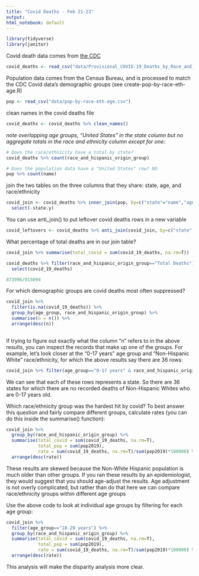 ```yaml
---
title: "Covid Deaths - Feb 21-23"
output: 
html_notebook: default
---
```


```r
library(tidyverse)
library(janitor)
```

Covid death data comes from [the CDC](https://data.cdc.gov/NCHS/Provisional-COVID-19-Deaths-by-Race-and-Hispanic-O/ks3g-spdg)

```r
covid_deaths <- read_csv("data/Provisional_COVID-19_Deaths_by_Race_and_Hispanic_Origin__and_Age.csv")
```

Population data comes from the Census Bureau, and is processed to match the CDC Covid data's demographic groups (see create-pop-by-race-eth-age.R)
```r
pop <- read_csv("data/pop-by-race-eth-age.csv")
```

clean names in the covid deaths file
```r
covid_deaths <- covid_deaths %>% clean_names()
```

*note overlapping age groups, "United States" in the state column*
*but no aggregate totals in the race and ethnicity column except for one:*
```r
# Does the race/ethnicity have a total by state? 
covid_deaths %>% count(race_and_hispanic_origin_group)

# Does the population data have a "United States" row? NO
pop %>% count(name)
```

join the two tables on the three columns that they share: state, age, and race/ethnicity
```r
covid_join <- covid_deaths %>% inner_join(pop, by=c("state"="name","age_group","race_and_hispanic_origin_group"="race_eth")) %>%
  select(-state.y)
```

You can use anti_join() to put leftover covid deaths rows in a new variable
```r
covid_leftovers <- covid_deaths %>% anti_join(covid_join, by=c("state", "age_group", "race_and_hispanic_origin_group"))
```

What percentage of total deaths are in our join table?
```r
covid_join %>% summarise(total_covid = sum(covid_19_deaths, na.rm=T))
```
```r
covid_deaths %>% filter(race_and_hispanic_origin_group=="Total Deaths") %>%
  select(covid_19_deaths)
```
```r
873996/915094
```

For which demographic groups are covid deaths most often suppressed? 
```r
covid_join %>% 
  filter(is.na(covid_19_deaths)) %>% 
  group_by(age_group, race_and_hispanic_origin_group) %>%
  summarise(n = n()) %>%
  arrange(desc(n))
  
```
If trying to figure out exactly what the column "n" refers to in the above results, you can inspect the records that make up one of the groups. For example, let's look closer at the "0-17 years" age group and "Non-Hispanic White" race/ethnicity, for which the above results say there are 36 rows: 
```r
covid_join %>% filter(age_group=="0-17 years" & race_and_hispanic_origin_group=="Non-Hispanic White" & is.na(covid_19_deaths))
```
We can see that each of these rows represents a state. So there are 36 states for which there are no recorded deaths of Non-Hispanic Whites who are 0-17 years old.


Which race/ethnicity group was the hardest hit by covid?
To best answer this question and fairly compare different groups, calculate rates (you can do this inside the summarise() function): 
```r
covid_join %>% 
  group_by(race_and_hispanic_origin_group) %>%
  summarise(total_covid = sum(covid_19_deaths, na.rm=T), 
            total_pop = sum(pop2019),
            rate = sum(covid_19_deaths, na.rm=T)/sum(pop2019)*100000) %>%
  arrange(desc(rate))
```
These results are skewed because the Non-White Hispanic population is much older than other groups. If you ran these results by an epidemiologist, they would suggest that you should age-adjust the results. Age adjustment is not overly complicated, but rather than do that here we can compare race/ethnicity groups within different age groups 

Use the above code to look at individual age groups by filtering for each age group:
```r
covid_join %>% 
  filter(age_group=="18-29 years") %>%
  group_by(race_and_hispanic_origin_group) %>%
  summarise(total_covid = sum(covid_19_deaths, na.rm=T), 
            total_pop = sum(pop2019),
            rate = sum(covid_19_deaths, na.rm=T)/sum(pop2019)*100000) %>%
  arrange(desc(rate))
```

This analysis will make the disparity analysis more clear.
